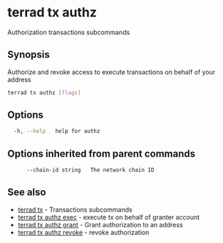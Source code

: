 # terrad tx authz

Authorization transactions subcommands

## Synopsis

Authorize and revoke access to execute transactions on behalf of your address

```sh Terrad
terrad tx authz [flags]
```

## Options

```sh Terrad
  -h, --help   help for authz
```

## Options inherited from parent commands

```sh Terrad
      --chain-id string   The network chain ID
```

## See also

* [terrad tx](terrad_tx.mdx)	 - Transactions subcommands
* [terrad tx authz exec](terrad_tx_authz_exec.mdx)	 - execute tx on behalf of granter account
* [terrad tx authz grant](terrad_tx_authz_grant.mdx)	 - Grant authorization to an address
* [terrad tx authz revoke](terrad_tx_authz_revoke.mdx)	 - revoke authorization


